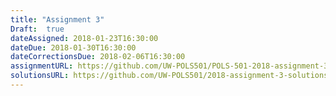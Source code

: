 ```yaml
---
title: "Assignment 3"
Draft:  true
dateAssigned: 2018-01-23T16:30:00
dateDue: 2018-01-30T16:30:00
dateCorrectionsDue: 2018-02-06T16:30:00
assignmentURL: https://github.com/UW-POLS501/POLS-501-2018-assignment-3
solutionsURL: https://github.com/UW-POLS501/2018-assignment-3-solutions
---
```

